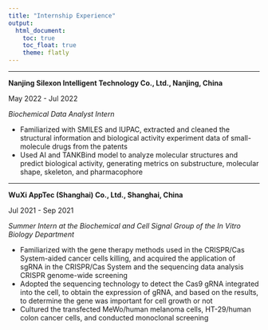 ```yaml
---
title: "Internship Experience"
output: 
  html_document:
    toc: true
    toc_float: true
    theme: flatly
---
```


---

**Nanjing Silexon Intelligent Technology Co., Ltd., Nanjing, China** 

May 2022 - Jul 2022

*Biochemical Data Analyst Intern*

- Familiarized with SMILES and IUPAC, extracted and cleaned the structural information and biological activity experiment data of small-molecule drugs from the patents 
- Used AI and TANKBind model to analyze molecular structures and predict biological activity, generating metrics on substructure, molecular shape, skeleton, and pharmacophore

---

**WuXi AppTec (Shanghai) Co., Ltd., Shanghai, China** 

Jul 2021 - Sep 2021

*Summer Intern at the Biochemical and Cell Signal Group of the In Vitro Biology Department*

- Familiarized with the gene therapy methods used in the CRISPR/Cas System-aided cancer cells killing, and acquired the application of sgRNA in the CRISPR/Cas System and the sequencing data analysis CRISPR genome-wide screening
- Adopted the sequencing technology to detect the Cas9 gRNA integrated into the cell, to obtain the expression of gRNA, and based on the results, to determine the gene was important for cell growth or not 
- Cultured the transfected MeWo/human melanoma cells, HT-29/human colon cancer cells, and conducted monoclonal screening








